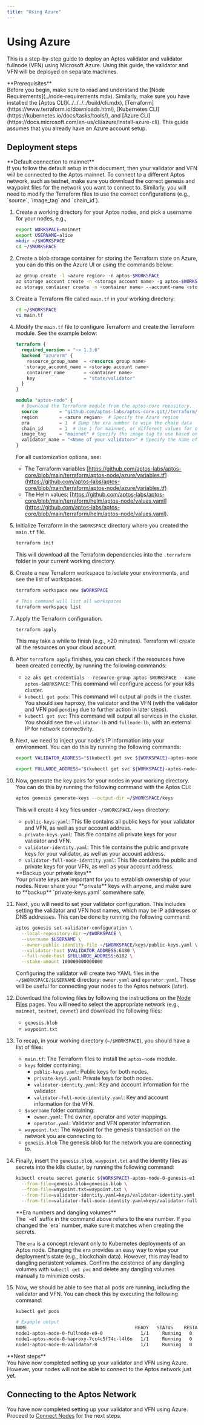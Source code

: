 ```yaml
---
title: "Using Azure"
---
```



# Using Azure

This is a step-by-step guide to deploy an Aptos validator and validator fullnode (VFN) using Microsoft Azure. Using this guide,
the validator and VFN will be deployed on separate machines.

<Callout type="warning">
**Prerequisites** <br/>
Before you begin, make sure to read and understand the [Node Requirements](../node-requirements.mdx). Similarly, make sure you have
installed the [Aptos CLI](../../../../build/cli.mdx),
[Terraform](https://www.terraform.io/downloads.html),
[Kubernetes CLI](https://kubernetes.io/docs/tasks/tools/),
and [Azure CLI](https://docs.microsoft.com/en-us/cli/azure/install-azure-cli). This guide assumes that you already have
an Azure account setup.
</Callout>

## Deployment steps

<Callout type="info">
**Default connection to mainnet**<br />
If you follow the default setup in this document, then your validator and VFN will be connected to the Aptos mainnet.
To connect to a different Aptos network, such as testnet, make sure you download the correct genesis and waypoint
files for the network you want to connect to. Similarly, you will need to modify the Terraform files to use the
correct configurations (e.g., `source`, `image_tag` and `chain_id`).
</Callout>

1. Create a working directory for your Aptos nodes, and pick a username for your nodes, e.g.,

   ```bash filename="Terminal"
   export WORKSPACE=mainnet
   export USERNAME=alice
   mkdir ~/$WORKSPACE
   cd ~/$WORKSPACE
   ```

2. Create a blob storage container for storing the Terraform state on Azure, you can do this on the Azure UI
   or using the commands below:

   ```bash filename="Terminal"
   az group create -l <azure region> -n aptos-$WORKSPACE
   az storage account create -n <storage account name> -g aptos-$WORKSPACE -l <azure region> --sku Standard_LRS
   az storage container create -n <container name> --account-name <storage account name> --resource-group aptos-$WORKSPACE
   ```

3. Create a Terraform file called `main.tf` in your working directory:

   ```bash filename="Terminal"
   cd ~/$WORKSPACE
   vi main.tf
   ```

4. Modify the `main.tf` file to configure Terraform and create the Terraform module. See the example below:

   ```terraform filename="main.tf"
   terraform {
     required_version = "~> 1.3.6"
     backend "azurerm" {
       resource_group_name  = <resource group name>
       storage_account_name = <storage account name>
       container_name       = <container name>
       key                  = "state/validator"
     }
   }

   module "aptos-node" {
     # Download the Terraform module from the aptos-core repository.
     source        = "github.com/aptos-labs/aptos-core.git//terraform/aptos-node/azure?ref=mainnet"
     region        = <azure region>  # Specify the Azure region
     era           = 1  # Bump the era number to wipe the chain data
     chain_id      = 1  # Use 1 for mainnet, or different values for other networks.
     image_tag     = "mainnet" # Specify the image tag to use based on the network
     validator_name = "<Name of your validator>" # Specify the name of your validator
   }
   ```

   For all customization options, see:

   - The Terraform variables [https://github.com/aptos-labs/aptos-core/blob/main/terraform/aptos-node/azure/variables.tf](https://github.com/aptos-labs/aptos-core/blob/main/terraform/aptos-node/azure/variables.tf)
   - The Helm values: [https://github.com/aptos-labs/aptos-core/blob/main/terraform/helm/aptos-node/values.yaml](https://github.com/aptos-labs/aptos-core/blob/main/terraform/helm/aptos-node/values.yaml).

5. Initialize Terraform in the `$WORKSPACE` directory where you created the `main.tf` file.

   ```bash filename="Terminal"
   terraform init
   ```

   This will download all the Terraform dependencies into the `.terraform` folder in your current working directory.

6. Create a new Terraform workspace to isolate your environments, and see the list of workspaces.

   ```bash filename="Terminal"
   terraform workspace new $WORKSPACE

   # This command will list all workspaces
   terraform workspace list
   ```

7. Apply the Terraform configuration.

   ```bash filename="Terminal"
   terraform apply
   ```

   This may take a while to finish (e.g., >20 minutes). Terraform will create all the resources on your cloud account.

8. After `terraform apply` finishes, you can check if the resources have been created correctly, by running the following commands:

   - `az aks get-credentials --resource-group aptos-$WORKSPACE --name aptos-$WORKSPACE`: This command will configure access for your k8s cluster.
   - `kubectl get pods`: This command will output all pods in the cluster. You should see haproxy, the
     validator and the VFN (with the validator and VFN pod `pending` due to further action in later steps).
   - `kubectl get svc`: This command will output all services in the cluster. You should see the
     `validator-lb` and `fullnode-lb`, with an external IP for network connectivity.

9. Next, we need to inject your node's IP information into your environment. You can do this by running the following commands:

   ```bash filename="Terminal"
   export VALIDATOR_ADDRESS="$(kubectl get svc ${WORKSPACE}-aptos-node-0-validator-lb --output jsonpath='{.status.loadBalancer.ingress[0].hostname}')"

   export FULLNODE_ADDRESS="$(kubectl get svc ${WORKSPACE}-aptos-node-0-fullnode-lb --output jsonpath='{.status.loadBalancer.ingress[0].hostname}')"
   ```

10. Now, generate the key pairs for your nodes in your working directory. You can do this by running
    the following command with the Aptos CLI:

    ```bash filename="Terminal"
    aptos genesis generate-keys --output-dir ~/$WORKSPACE/keys
    ```

    This will create 4 key files under `~/$WORKSPACE/keys` directory:

    - `public-keys.yaml`: This file contains all public keys for your validator and VFN, as well as your account address.
    - `private-keys.yaml`: This file contains all private keys for your validator and VFN.
    - `validator-identity.yaml`: This file contains the public and private keys for your validator, as well as your account address.
    - `validator-full-node-identity.yaml`: This file contains the public and private keys for your VFN, as well as your account address.

    <Callout type="warning">
    **Backup your private keys** <br />
    Your private keys are important for you to establish ownership of your nodes. Never share your **private** keys with anyone,
    and make sure to **backup** `private-keys.yaml` somewhere safe.
    </Callout>

11. Next, you will need to set your validator configuration. This includes setting the validator and VFN host names,
    which may be IP addresses or DNS addresses. This can be done by running the following command:

    ```bash filename="Terminal"
    aptos genesis set-validator-configuration \
      --local-repository-dir ~/$WORKSPACE \
      --username $USERNAME \
      --owner-public-identity-file ~/$WORKSPACE/keys/public-keys.yaml \
      --validator-host $VALIDATOR_ADDRESS:6180 \
      --full-node-host $FULLNODE_ADDRESS:6182 \
      --stake-amount 100000000000000

    ```

    Configuring the validator will create two YAML files in the `~/$WORKSPACE/$USERNAME` directory: `owner.yaml` and
    `operator.yaml`. These will be useful for connecting your nodes to the Aptos network (later).

12. Download the following files by following the instructions on the [Node Files](../../configure/node-files-all-networks.mdx) pages.
    You will need to select the appropriate network (e.g., `mainnet`, `testnet`, `devnet`) and download the following files:

    - `genesis.blob`
    - `waypoint.txt`

13. To recap, in your working directory (`~/$WORKSPACE`), you should have a list of files:

    - `main.tf`: The Terraform files to install the `aptos-node` module.
    - `keys` folder containing:
      - `public-keys.yaml`: Public keys for both nodes.
      - `private-keys.yaml`: Private keys for both nodes.
      - `validator-identity.yaml`: Key and account information for the validator.
      - `validator-full-node-identity.yaml`: Key and account information for the VFN.
    - `$username` folder containing:
      - `owner.yaml`: The owner, operator and voter mappings.
      - `operator.yaml`: Validator and VFN operator information.
    - `waypoint.txt`: The waypoint for the genesis transaction on the network you are connecting to.
    - `genesis.blob` The genesis blob for the network you are connecting to.

14. Finally, insert the `genesis.blob`, `waypoint.txt` and the identity files as secrets into the k8s cluster,
    by running the following command:

    ```bash filename="Terminal"
    kubectl create secret generic ${WORKSPACE}-aptos-node-0-genesis-e1 \
      --from-file=genesis.blob=genesis.blob \
      --from-file=waypoint.txt=waypoint.txt \
      --from-file=validator-identity.yaml=keys/validator-identity.yaml \
      --from-file=validator-full-node-identity.yaml=keys/validator-full-node-identity.yaml
    ```

    <Callout type="warning">
    **Era numbers and dangling volumes**<br />
    The `-e1` suffix in the command above refers to the era number. If you changed the `era` number, make sure it matches
    when creating the secrets.

    The `era` is a concept relevant only to Kubernetes deployments of an Aptos node.
    Changing the `era` provides an easy way to wipe your deployment's state (e.g., blockchain data). However, this may
    lead to dangling persistent volumes. Confirm the existence of any dangling volumes with `kubectl get pvc`
    and delete any dangling volumes manually to minimize costs.
    </Callout>

15. Now, we should be able to see that all pods are running, including the validator and VFN. You can check this by
    executing the following command:

    ```bash filename="Terminal"
    kubectl get pods

    # Example output
    NAME                                        READY   STATUS    RESTARTS   AGE
    node1-aptos-node-0-fullnode-e9-0              1/1     Running   0          4h31m
    node1-aptos-node-0-haproxy-7cc4c5f74c-l4l6n   1/1     Running   0          4h40m
    node1-aptos-node-0-validator-0                1/1     Running   0          4h30m
    ```

<Callout type="warning">
**Next steps** <br />
You have now completed setting up your validator and VFN using Azure. However, your nodes will not be able to connect
to the Aptos network just yet.
</Callout>

## Connecting to the Aptos Network

You have now completed setting up your validator and VFN using Azure. Proceed to [Connect Nodes](../connect-nodes.mdx) for the next steps.
